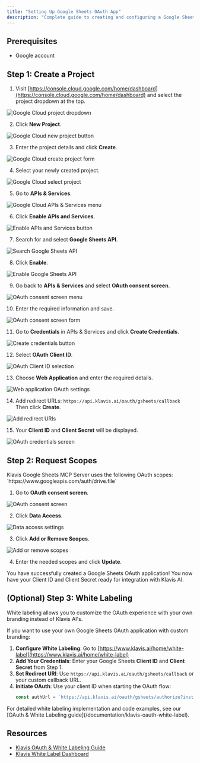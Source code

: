 ```yaml
---
title: "Setting Up Google Sheets OAuth App"
description: "Complete guide to creating and configuring a Google Sheets OAuth application"
---
```


## Prerequisites

- Google account

## Step 1: Create a Project

1. Visit [https://console.cloud.google.com/home/dashboard](https://console.cloud.google.com/home/dashboard) and select the project dropdown at the top.

<img src="/images/knowledge-base/google_sheets_oauth_app/step1_box.png" alt="Google Cloud project dropdown" />

2. Click **New Project**.

<img src="/images/knowledge-base/google_sheets_oauth_app/step2_new_project.png" alt="Google Cloud new project button" />

3. Enter the project details and click **Create**.

<img src="/images/knowledge-base/google_sheets_oauth_app/step3_create.png" alt="Google Cloud create project form" />

4. Select your newly created project.

<img src="/images/knowledge-base/google_sheets_oauth_app/step4_select_project.png" alt="Google Cloud select project" />

5. Go to **APIs & Services**.

<img src="/images/knowledge-base/google_sheets_oauth_app/step5_apis_and_services.png" alt="Google Cloud APIs & Services menu" />

6. Click **Enable APIs and Services**.

<img src="/images/knowledge-base/google_sheets_oauth_app/step6_enable_api_services.png" alt="Enable APIs and Services button" />

7. Search for and select **Google Sheets API**.

<img src="/images/knowledge-base/google_sheets_oauth_app/step7_select_sheets.png" alt="Search Google Sheets API" />

8. Click **Enable**.

<img src="/images/knowledge-base/google_sheets_oauth_app/step8_enable.png" alt="Enable Google Sheets API" />

9. Go back to **APIs & Services** and select **OAuth consent screen**.

<img src="/images/knowledge-base/google_sheets_oauth_app/step9_oauth_screen.png" alt="OAuth consent screen menu" />

10. Enter the required information and save.

<img src="/images/knowledge-base/google_sheets_oauth_app/step10_info.png" alt="OAuth consent screen form" />

11. Go to **Credentials** in APIs & Services and click **Create Credentials**.

<img src="/images/knowledge-base/google_sheets_oauth_app/step11_CreateCredentials.png" alt="Create credentials button" />

12. Select **OAuth Client ID**.

<img src="/images/knowledge-base/google_sheets_oauth_app/step12_OAuthClientID.png" alt="OAuth Client ID selection" />

13. Choose **Web Application** and enter the required details.

<img src="/images/knowledge-base/google_sheets_oauth_app/step13_WebApplication.png" alt="Web application OAuth settings" />

14. Add redirect URLs:
    `https://api.klavis.ai/oauth/gsheets/callback`
    Then click **Create**.

<img src="/images/knowledge-base/google_sheets_oauth_app/step14_redirect_uri.png" alt="Add redirect URIs" />

15. Your **Client ID** and **Client Secret** will be displayed.

<img src="/images/knowledge-base/google_sheets_oauth_app/step15_credentials.png" alt="OAuth credentials screen" />


## Step 2: Request Scopes

<Note>
Klavis Google Sheets MCP Server uses the following OAuth scopes:
`https://www.googleapis.com/auth/drive.file`
</Note>

1. Go to **OAuth consent screen**.

<img src="/images/knowledge-base/google_sheets_oauth_app/scope1_oauth.png" alt="OAuth consent screen" />

2. Click **Data Access**.

<img src="/images/knowledge-base/google_sheets_oauth_app/scope2_data_access.png" alt="Data access settings" />

3. Click **Add or Remove Scopes**.

<img src="/images/knowledge-base/google_sheets_oauth_app/scope3_add_scopes.png" alt="Add or remove scopes" />

4. Enter the needed scopes and click **Update**.

<Check>
You have successfully created a Google Sheets OAuth application! You now have your Client ID and Client Secret ready for integration with Klavis AI.
</Check>

## (Optional) Step 3: White Labeling

<Note>
White labeling allows you to customize the OAuth experience with your own branding instead of Klavis AI's.
</Note>

If you want to use your own Google Sheets OAuth application with custom branding:

1. **Configure White Labeling**: Go to [https://www.klavis.ai/home/white-label](https://www.klavis.ai/home/white-label)
2. **Add Your Credentials**: Enter your Google Sheets **Client ID** and **Client Secret** from Step 1.
3. **Set Redirect URI**: Use `https://api.klavis.ai/oauth/gsheets/callback` or your custom callback URL.
4. **Initiate OAuth**: Use your client ID when starting the OAuth flow:
   ```javascript
   const authUrl = `https://api.klavis.ai/oauth/gsheets/authorize?instance_id=${instanceId}&client_id=${yourClientId}`;
   ```
<Tip>
For detailed white labeling implementation and code examples, see our [OAuth & White Labeling guide](/documentation/klavis-oauth-white-label).
</Tip>

## Resources
- [Klavis OAuth & White Labeling Guide](/documentation/klavis-oauth-white-label)
- [Klavis White Label Dashboard](https://www.klavis.ai/home/white-label)